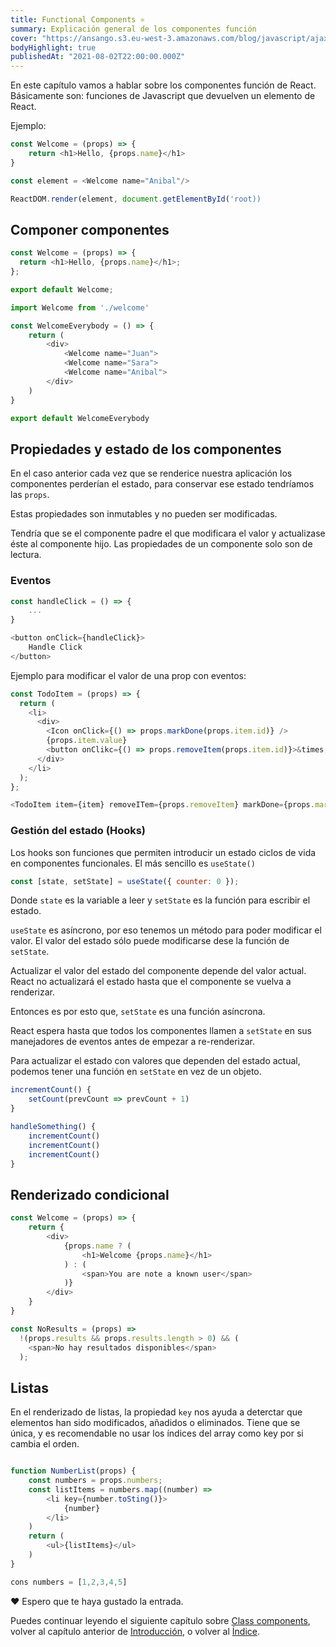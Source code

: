 ```yaml
---
title: Functional Components ⚛️
summary: Explicación general de los componentes función
cover: "https://ansango.s3.eu-west-3.amazonaws.com/blog/javascript/ajax/2048x1365.webp"
bodyHighlight: true
publishedAt: "2021-08-02T22:00:00.000Z"
---
```


En este capítulo vamos a hablar sobre los componentes función de React. Básicamente son: funciones de Javascript que devuelven un elemento de React.

Ejemplo:

```javascript
const Welcome = (props) => {
    return <h1>Hello, {props.name}</h1>
}

const element = <Welcome name="Anibal"/>

ReactDOM.render(element, document.getElementById('root))

```

## Componer componentes

```javascript
const Welcome = (props) => {
  return <h1>Hello, {props.name}</h1>;
};

export default Welcome;
```

```javascript
import Welcome from './welcome'

const WelcomeEverybody = () => {
    return (
        <div>
            <Welcome name="Juan">
            <Welcome name="Sara">
            <Welcome name="Anibal">
        </div>
    )
}

export default WelcomeEverybody

```

## Propiedades y estado de los componentes

En el caso anterior cada vez que se renderice nuestra aplicación los componentes perderían el estado, para conservar ese estado tendríamos las `props`.

Estas propiedades son inmutables y no pueden ser modificadas.

Tendría que se el componente padre el que modificara el valor y actualizase éste al componente hijo. Las propiedades de un componente solo son de lectura.

### Eventos

```javascript
const handleClick = () => {
    ...
}

<button onClick={handleClick}>
    Handle Click
</button>
```

Ejemplo para modificar el valor de una prop con eventos:

```javascript
const TodoItem = (props) => {
  return (
    <li>
      <div>
        <Icon onClick={() => props.markDone(props.item.id)} />
        {props.item.value}
        <button onClikc={() => props.removeItem(props.item.id)}>&times;</button>
      </div>
    </li>
  );
};
```

```javascript
<TodoItem item={item} removeITem={props.removeItem} markDone={props.markDone} />
```

### Gestión del estado (Hooks)

Los hooks son funciones que permiten introducir un estado ciclos de vida en componentes funcionales. El más sencillo es `useState()`

```javascript
const [state, setState] = useState({ counter: 0 });
```

Donde `state` es la variable a leer y `setState` es la función para escribir el estado.

`useState` es asíncrono, por eso tenemos un método para poder modificar el valor. El valor del estado sólo puede modificarse dese la función de `setState`.

Actualizar el valor del estado del componente depende del valor actual. React no actualizará el estado hasta que el componente se vuelva a renderizar.

Entonces es por esto que, `setState` es una función asíncrona.

React espera hasta que todos los componentes llamen a `setState` en sus manejadores de eventos antes de empezar a re-renderizar.

Para actualizar el estado con valores que dependen del estado actual, podemos tener una función en `setState` en vez de un objeto.

```javascript
incrementCount() {
    setCount(prevCount => prevCount + 1)
}

handleSomething() {
    incrementCount()
    incrementCount()
    incrementCount()
}

```

## Renderizado condicional

```javascript
const Welcome = (props) => {
    return {
        <div>
            {props.name ? (
                <h1>Welcome {props.name}</h1>
            ) : (
                <span>You are note a known user</span>
            )}
        </div>
    }
}
```

```javascript
const NoResults = (props) =>
  !(props.results && props.results.length > 0) && (
    <span>No hay resultados disponibles</span>
  );
```

## Listas

En el renderizado de listas, la propiedad `key` nos ayuda a deterctar que elementos han sido modificados, añadidos o eliminados. Tiene que se única, y es recomendable no usar los índices del array como key por si cambia el orden.

```javascript

function NumberList(props) {
    const numbers = props.numbers;
    const listItems = numbers.map((number) =>
        <li key={number.toSting()}>
            {number}
        </li>
    )
    return (
        <ul>{listItems}</ul>
    )
}

cons numbers = [1,2,3,4,5]

```

❤️ Espero que te haya gustado la entrada.

Puedes continuar leyendo el siguiente capítulo sobre [Class components](/blog/react/class-components), volver al capítulo anterior de [Introducción](/blog/react/intro), o volver al [Índice](/blog/react/indice).
